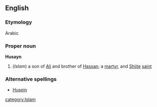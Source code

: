 ==English==
===Etymology===
Arabic
===Proper noun===
'''Husayn'''
#(''Islam'') a son of [[Ali]] and brother of [[Hassan]]; a [[martyr]], and [[Shiite]] [[saint]]
===Alternative spellings===
*[[Husein]]
[[category:Islam]]